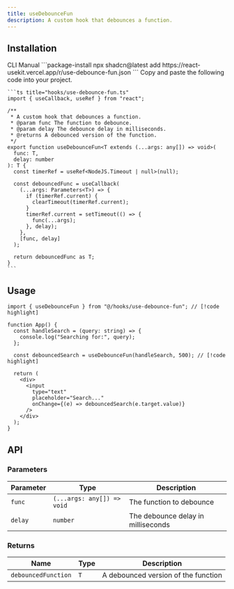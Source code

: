 ```yaml
---
title: useDebounceFun
description: A custom hook that debounces a function.
---
```


## Installation

<CodeTabs>
  <TabsList>
    <TabsTrigger value="cli">CLI</TabsTrigger>
    <TabsTrigger value="manual">Manual</TabsTrigger>
  </TabsList>
  
  <TabsContent value="cli">
    ```package-install
    npx shadcn@latest add https://react-usekit.vercel.app/r/use-debounce-fun.json
    ```
  </TabsContent>
  
  <TabsContent value="manual">
    Copy and paste the following code into your project.

    ```ts title="hooks/use-debounce-fun.ts"
    import { useCallback, useRef } from "react";

    /**
     * A custom hook that debounces a function.
     * @param func The function to debounce.
     * @param delay The debounce delay in milliseconds.
     * @returns A debounced version of the function.
     */
    export function useDebounceFun<T extends (...args: any[]) => void>(
      func: T,
      delay: number
    ): T {
      const timerRef = useRef<NodeJS.Timeout | null>(null);

      const debouncedFunc = useCallback(
        (...args: Parameters<T>) => {
          if (timerRef.current) {
            clearTimeout(timerRef.current);
          }
          timerRef.current = setTimeout(() => {
            func(...args);
          }, delay);
        },
        [func, delay]
      );

      return debouncedFunc as T;
    }
    ```

  </TabsContent>
</CodeTabs>

## Usage

```tsx
import { useDebounceFun } from "@/hooks/use-debounce-fun"; // [!code highlight]

function App() {
  const handleSearch = (query: string) => {
    console.log("Searching for:", query);
  };

  const debouncedSearch = useDebounceFun(handleSearch, 500); // [!code highlight]

  return (
    <div>
      <input
        type="text"
        placeholder="Search..."
        onChange={(e) => debouncedSearch(e.target.value)}
      />
    </div>
  );
}
```

## API

### Parameters

| Parameter | Type                       | Description                        |
| --------- | -------------------------- | ---------------------------------- |
| `func`    | `(...args: any[]) => void` | The function to debounce           |
| `delay`   | `number`                   | The debounce delay in milliseconds |

### Returns

| Name                | Type | Description                         |
| ------------------- | ---- | ----------------------------------- |
| `debouncedFunction` | `T`  | A debounced version of the function |
